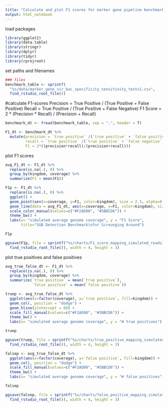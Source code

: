 ```yaml
---
title: "Calculate and plot F1 scores for marker gene pipeline benchmark"
output: html_notebook
---
```



load packages
```r
library(ggplot2)
library(data.table)
library(stringr)
library(dplyr)
library(tidyr)
library(rprojroot)
```

set paths and filenames
```r
### files
benchmark_table <- sprintf(
  "%s/data/marker_gene_vir_bac_specificity_sensitivity_tests1.csv", 
  find_rstudio_root_file())
```

#calculate F1-scores
Precision = True Positive / (True Positive + False Positive)
Recall = True Positive / (True Positive + False Negative)
F1 Score = 2 * (Precision * Recall) / (Precision + Recall)

```r
benchmark_dt <- fread(benchmark_table, sep = ",", header = T)

F1_dt <- benchmark_dt %>%
  mutate(precision = `true positive` /(`true positive` + `false positive`),
         recall = `true positive` /(`true positive` + `false negative`),
         F1 = 2*((precision*recall)/(precision+recall)))
```

plot F1 scores
```r
avg_F1_dt <- F1_dt %>%
  replace(is.na(.), 0) %>%
  group_by(kingdom, coverage) %>%
  summarize(F1 = mean(F1))

F1p <- F1_dt %>%
  replace(is.na(.), 0) %>%
  ggplot() +
  geom_point(aes(x=coverage, y=F1, color=kingdom), size = 2.5, alpha=0.9) +
  geom_line(data = avg_F1_dt, aes(x=coverage, y=F1, color=kingdom), size = 1.3, alpha =0.5) +
  scale_color_manual(values=c("#F2AD00", "#5BBCD6")) +
  theme_bw() +
  labs(x= "simulated average genome coverage", y = "F1 Score", 
       title="SGB Detection Benchmark\nfor Scrounging Around")

F1p

ggsave(F1p, file = sprintf("%s/charts/F1_score_mapping_simulated_reads1.pdf", 
  find_rstudio_root_file()), width = 4, height = 3)
```

plot true positives and false positives
```r
avg_true_false_dt <- F1_dt %>%
  replace(is.na(.), 0) %>%
  group_by(kingdom, coverage) %>%
  summarize(`true positive` = mean(`true positive`),
            `false positive` = mean(`false positive`))

truep <- avg_true_false_dt %>%
  ggplot(aes(x=factor(coverage), y=`true positive`, fill=kingdom)) +
  geom_col(, position = "dodge") +
  geom_hline(yintercept = 68) +
  scale_fill_manual(values=c("#F2AD00", "#5BBCD6")) +
  theme_bw() +
  labs(x= "simulated average genome coverage", y = "# true positives")

truep

ggsave(truep, file = sprintf("%s/charts/true_positive_mapping_simulated_reads1.pdf", 
  find_rstudio_root_file()), width = 4, height = 3)

falsep <- avg_true_false_dt %>%
  ggplot(aes(x=factor(coverage), y=`false positive`, fill=kingdom)) +
  geom_col(, position = "dodge") +
  scale_fill_manual(values=c("#F2AD00", "#5BBCD6")) +
  theme_bw() +
  labs(x= "simulated average genome coverage", y = "# false positives")

falsep

ggsave(falsep, file = sprintf("%s/charts/false_positive_mapping_simulated_reads1.pdf", 
  find_rstudio_root_file()), width = 4, height = 3)
```










